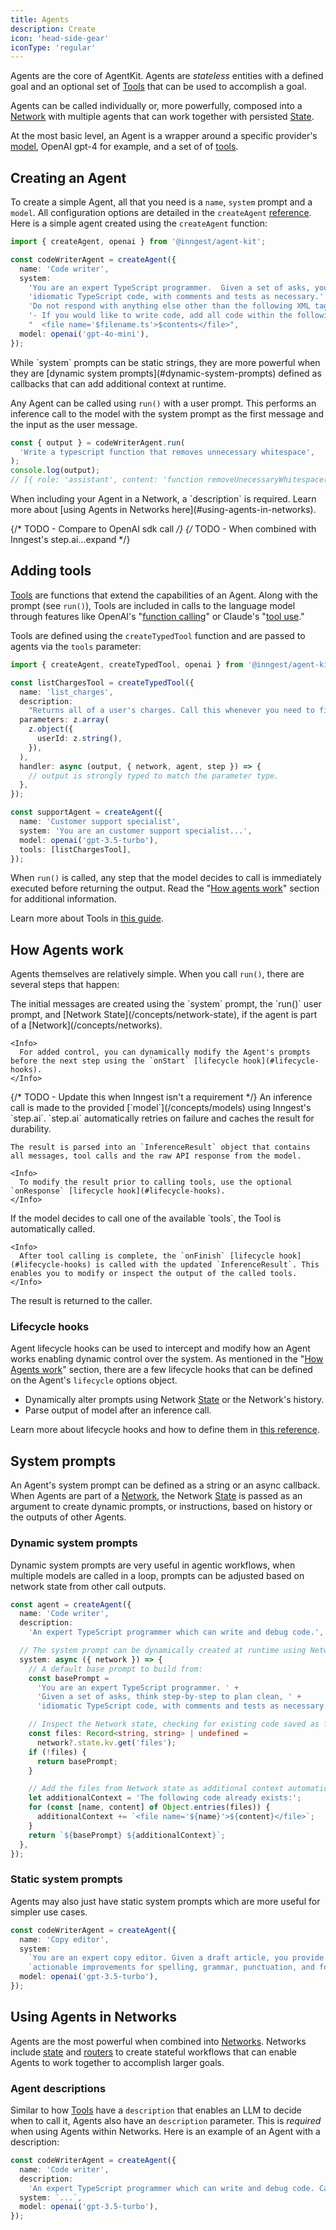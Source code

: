 ```yaml
---
title: Agents
description: Create
icon: 'head-side-gear'
iconType: 'regular'
---
```


Agents are the core of AgentKit. Agents are _stateless_ entities with a defined goal and an optional set of [Tools](/concepts/tools) that can be used to accomplish a goal.

Agents can be called individually or, more powerfully, composed into a [Network](/concepts/networks) with multiple agents that can work together with persisted [State](/concepts/state).

At the most basic level, an Agent is a wrapper around a specific provider's [model](/concepts/models), OpenAI gpt-4 for example, and a set of of [tools](/concepts/tools).

## Creating an Agent

To create a simple Agent, all that you need is a `name`, `system` prompt and a `model`. All configuration options are detailed in the `createAgent` [reference](/reference/agent). Here is a simple agent created using the `createAgent` function:

```ts
import { createAgent, openai } from '@inngest/agent-kit';

const codeWriterAgent = createAgent({
  name: 'Code writer',
  system:
    'You are an expert TypeScript programmer.  Given a set of asks, you think step-by-step to plan clean, ' +
    'idiomatic TypeScript code, with comments and tests as necessary.' +
    'Do not respond with anything else other than the following XML tags:' +
    '- If you would like to write code, add all code within the following tags (replace $filename and $contents appropriately):' +
    "  <file name='$filename.ts'>$contents</file>",
  model: openai('gpt-4o-mini'),
});
```

<Tip>
  While `system` prompts can be static strings, they are more powerful when they
  are [dynamic system prompts](#dynamic-system-prompts) defined as callbacks
  that can add additional context at runtime.
</Tip>

Any Agent can be called using `run()` with a user prompt. This performs an inference call to the model with the system prompt as the first message and the input as the user message.

```ts
const { output } = codeWriterAgent.run(
  'Write a typescript function that removes unnecessary whitespace',
);
console.log(output);
// [{ role: 'assistant', content: 'function removeUnecessaryWhitespace(...' }]
```

<Tip>
  When including your Agent in a Network, a `description` is required. Learn
  more about [using Agents in Networks here](#using-agents-in-networks).
</Tip>

{/* TODO - Compare to OpenAI sdk call */}
{/* TODO - When combined with Inngest's step.ai...expand */}

## Adding tools

[Tools](/concepts/tools) are functions that extend the capabilities of an Agent. Along with the prompt (see `run()`), Tools are included in calls to the language model through features like OpenAI's "[function calling](https://platform.openai.com/docs/guides/function-calling)" or Claude's "[tool use](https://docs.anthropic.com/en/docs/build-with-claude/tool-use)."

Tools are defined using the `createTypedTool` function and are passed to agents via the `tools` parameter:

```ts
import { createAgent, createTypedTool, openai } from '@inngest/agent-kit';

const listChargesTool = createTypedTool({
  name: 'list_charges',
  description:
    "Returns all of a user's charges. Call this whenever you need to find one or more charges between a date range.",
  parameters: z.array(
    z.object({
      userId: z.string(),
    }),
  ),
  handler: async (output, { network, agent, step }) => {
    // output is strongly typed to match the parameter type.
  },
});

const supportAgent = createAgent({
  name: 'Customer support specialist',
  system: 'You are an customer support specialist...',
  model: openai('gpt-3.5-turbo'),
  tools: [listChargesTool],
});
```

When `run()` is called, any step that the model decides to call is immediately executed before returning the output. Read the "[How agents work](#how-agents-work)" section for additional information.

Learn more about Tools in [this guide](/concepts/tools).

## How Agents work

Agents themselves are relatively simple. When you call `run()`, there are several steps that happen:

<Steps>
  <Step title="Preparing the prompts">
    The initial messages are created using the `system` prompt, the `run()` user
    prompt, and [Network State](/concepts/network-state), if the agent is part
    of a [Network](/concepts/networks).

    <Info>
      For added control, you can dynamically modify the Agent's prompts before the next step using the `onStart` [lifecycle hook](#lifecycle-hooks).
    </Info>

  </Step>
  <Step title="Inference call">
    {/* TODO - Update this when Inngest isn't a requirement */}
    An inference call is made to the provided [`model`](/concepts/models) using Inngest's `step.ai`. `step.ai` automatically retries on failure and caches the result for durability.

    The result is parsed into an `InferenceResult` object that contains all messages, tool calls and the raw API response from the model.

    <Info>
      To modify the result prior to calling tools, use the optional `onResponse` [lifecycle hook](#lifecycle-hooks).
    </Info>

  </Step>
  <Step title="Tool calling">
    If the model decides to call one of the available `tools`, the Tool is automatically called.

    <Info>
      After tool calling is complete, the `onFinish` [lifecycle hook](#lifecycle-hooks) is called with the updated `InferenceResult`. This enables you to modify or inspect the output of the called tools.
    </Info>

  </Step>
  <Step title="Complete">
    The result is returned to the caller.
  </Step>
</Steps>

### Lifecycle hooks

Agent lifecycle hooks can be used to intercept and modify how an Agent works enabling dynamic control over the system. As mentioned in the "[How Agents work](#how-agents-work)" section, there are a few lifecycle hooks that can be defined on the Agent's `lifecycle` options object.

- Dynamically alter prompts using Network [State](/concepts/state) or the Network's history.
- Parse output of model after an inference call.

Learn more about lifecycle hooks and how to define them in [this reference](/reference/create-agent#lifecycle).

## System prompts

An Agent's system prompt can be defined as a string or an async callback. When Agents are part of a [Network](/concepts/networks), the Network [State](/concepts/state) is passed as an argument to create dynamic prompts, or instructions, based on history or the outputs of other Agents.

### Dynamic system prompts

Dynamic system prompts are very useful in agentic workflows, when multiple models are called in a loop, prompts can be adjusted based on network state from other call outputs.

```ts Dynamic system prompt
const agent = createAgent({
  name: 'Code writer',
  description:
    'An expert TypeScript programmer which can write and debug code.',

  // The system prompt can be dynamically created at runtime using Network state:
  system: async ({ network }) => {
    // A default base prompt to build from:
    const basePrompt =
      'You are an expert TypeScript programmer. ' +
      'Given a set of asks, think step-by-step to plan clean, ' +
      'idiomatic TypeScript code, with comments and tests as necessary.';

    // Inspect the Network state, checking for existing code saved as files:
    const files: Record<string, string> | undefined =
      network?.state.kv.get('files');
    if (!files) {
      return basePrompt;
    }

    // Add the files from Network state as additional context automatically
    let additionalContext = 'The following code already exists:';
    for (const [name, content] of Object.entries(files)) {
      additionalContext += `<file name='${name}'>${content}</file>`;
    }
    return `${basePrompt} ${additionalContext}`;
  },
});
```

### Static system prompts

Agents may also just have static system prompts which are more useful for simpler use cases.

```ts
const codeWriterAgent = createAgent({
  name: 'Copy editor',
  system:
    `You are an expert copy editor. Given a draft article, you provide ` +
    `actionable improvements for spelling, grammar, punctuation, and formatting.`,
  model: openai('gpt-3.5-turbo'),
});
```

## Using Agents in Networks

Agents are the most powerful when combined into [Networks](/concepts/networks). Networks include [state](/concepts/state) and [routers](/concepts/routers) to create stateful workflows that can enable Agents to work together to accomplish larger goals.

### Agent descriptions

Similar to how [Tools](/concepts/tools) have a `description` that enables an LLM to decide when to call it, Agents also have an `description` parameter. This is _required_ when using Agents within Networks. Here is an example of an Agent with a description:

```ts
const codeWriterAgent = createAgent({
  name: 'Code writer',
  description:
    'An expert TypeScript programmer which can write and debug code. Call this when custom code is required to complete a task.',
  system: `...`,
  model: openai('gpt-3.5-turbo'),
});
```
